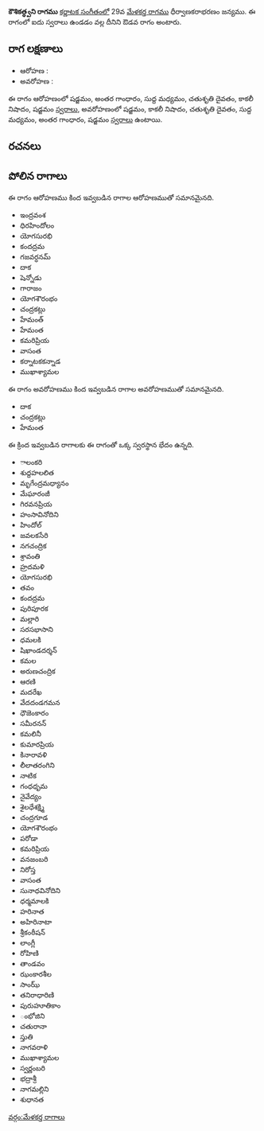 {{Infobox ragam
	| name          	= కౌశికత్ధ్వని
	| synonym	    	= 
	| mela          	= 
	| chakra        	= 
	| janaka        	= 
	| type          	= ఔడవ
	| arohanam      	= {{svaraC|S|G3|M1|D2|N3|S'}} 
	| avarohanam    	= {{svaraC|S'|N3|D2|M1|G3|S}}
	| jeeva         	=
	| chhaya        	=
	| nyasa         	=
	| vishesha      	= 
	| equivalent  		= 
}}
{{కర్ణాటక సంగీత రాగాలు}}
'''కౌశికత్ధ్వని రాగము''' [[కర్ణాటక సంగీతం]]లో 29వ [[మేళకర్త రాగము]] ధీర్వాణకరాభరణం జన్యము.  ఈ రాగంలో ఐదు స్వరాలు ఉండడం వల్ల దీనిని ఔడవ రాగం అంటారు.


==రాగ లక్షణాలు==


* ఆరోహణ : {{svaraC|S|G3|M1|D2|N3|S'}} 
* అవరోహణ : {{svaraC|S'|N3|D2|M1|G3|S}}

ఈ రాగం ఆరోహణంలో షడ్జమం, అంతర గాంధారం, సుద్ద మధ్యమం, చతుశృతి దైవతం, కాకలీ నిషాదం, షడ్జమం [[స్వరాలు]], అవరోహణంలో షడ్జమం, కాకలీ నిషాదం, చతుశృతి దైవతం, సుద్ద మధ్యమం, అంతర గాంధారం, షడ్జమం [[స్వరాలు]] ఉంటాయి.

==రచనలు==



==పోలిన రాగాలు==
ఈ రాగం ఆరోహణము కింద ఇవ్వబడిన రాగాల ఆరోహణముతో సమానమైనది.
* ఇంద్రవంశ
* ధిరహిందోలం
* యోగసురభి
* కందద్రమ
* గజవర్ధనమ్
* దాక
* షెన్నోడు
* గారాజం
* యోగశౌరంభం
* చంద్రకట్లు
* హేమంత్
* హేమంత
* కమరిప్రియ
* వాసంత
* కర్నాటకకన్నాడ
* ముఖాశ్యామల

ఈ రాగం అవరోహణము కింద ఇవ్వబడిన రాగాల అవరోహణముతో సమానమైనది.
* దాక
* చంద్రకట్లు
* హేమంత

ఈ క్రింద ఇవ్వబడిన రాగాలకు ఈ రాగంతో ఒక్క స్వరస్థాన భేదం ఉన్నది.
* ాలంకరి
* శుద్దహలలిత
* మృగేంద్రమధ్యానం
* మేఘారంజీ
* గిరవనప్రియ
* హంసావినోదిని
* హిందోల్
* జవలకసేరి
* నగచంద్రిక
* శ్రావంతి
* హ్రదమళి
* యోగసురభి
* తవం
* కందద్రమ
* పురిపూరక
* మల్లారి
* సరసభాసాని
* ధమలకి
* షిఖాండదర్శన్
* కమల
* అరుణచంద్రిక
* ఆరణి
* మదరేఖ
* వేదదండగమన
* ధౌజెంకారం
* సమీరనన్
* కమలినీ
* కుమారప్రియ
* కినారావళి
* లీలాతరంగిని
* నాటిక
* గంధధృమ
* నైవేద్యం
* శైలధేశక్ష్మి
* చంద్రగూడ
* యోగశౌరంభం
* పరోడా
* కమరిప్రియ
* వనజంబరి
* నిరోస్త
* వాసంత
* సునాధవినోదిని
* ధర్మమాలకి
* హరినాత
* అహిరినాటా
* శ్రీకంఠీషన్
* లాంగ్లీ
* రోహిణి
* తాండవం
* ఝంకారశీల
* సాంఝ్
* తనిరాధారిణి
* పురుహూతికాం
* ంభోజిని
* చతురానా
* స్తుతి
* నాగవరాళి
* ముఖాశ్యామల
* స్వర్ణంబరి
* భద్రాశ్రీ
* నాగమల్లిని
* శుధానత



[[వర్గం:మేళకర్త రాగాలు]]